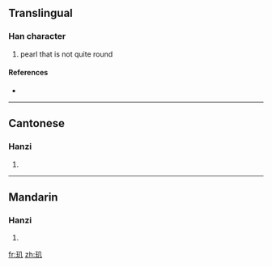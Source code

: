 {{also|璣}}
==Translingual==

===Han character===
{{Han char|rn=96|rad=玉|as=02|sn=6|four=|canj=一土竹弓 (MGHN)}}

# pearl that is not quite round

====References====
* {{Han ref|kx=0727.101|hdz=21101.100|uh=7391|ud=29585}}

----

==Cantonese==

===Hanzi===
{{yue-hanzi|jyut=|y=gei1|tra=璣}}

# {{defn|Cantonese}}

----

==Mandarin==

===Hanzi===
{{cmn-hanzi|tra=璣|pin=[[jī]] ([[ji1]])|wg=chi<sup>1</sup>}}

# {{defn|Mandarin}}

[[fr:玑]]
[[zh:玑]]